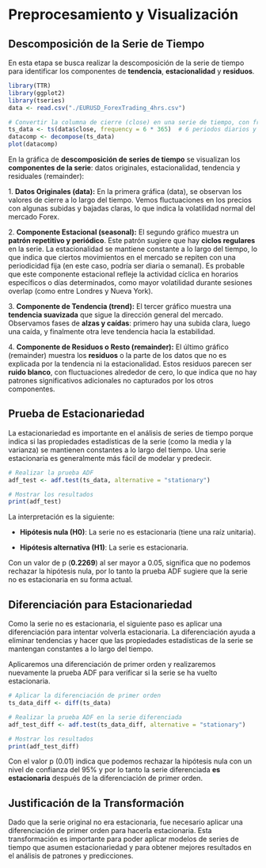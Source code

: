 # Preprocesamiento y Visualización

## Descomposición de la Serie de Tiempo

En esta etapa se busca realizar la descomposición de la serie de tiempo para identificar los componentes de **tendencia**, **estacionalidad** y **residuos**.

```r
library(TTR) 
library(ggplot2)
library(tseries)
data <- read.csv("./EURUSD_ForexTrading_4hrs.csv")
```

```r
# Convertir la columna de cierre (close) en una serie de tiempo, con frecuencia para datos de 4 horas
ts_data <- ts(data$close, frequency = 6 * 365)  # 6 periodos diarios y 365 días en un año
datacomp <- decompose(ts_data)
plot(datacomp)
```

En la gráfica de **descomposición de series de tiempo** se visualizan los **componentes de la serie**: datos originales, estacionalidad, tendencia y residuales (remainder):

1\. **Datos Originales (data):** En la primera gráfica (data), se observan los valores de cierre a lo largo del tiempo. Vemos fluctuaciones en los precios con algunas subidas y bajadas claras, lo que indica la volatilidad normal del mercado Forex.

2\. **Componente Estacional (seasonal):** El segundo gráfico muestra un **patrón repetitivo y periódico**. Este patrón sugiere que hay **ciclos regulares** en la serie. La estacionalidad se mantiene constante a lo largo del tiempo, lo que indica que ciertos movimientos en el mercado se repiten con una periodicidad fija (en este caso, podría ser diaria o semanal). Es probable que este componente estacional refleje la actividad cíclica en horarios específicos o días determinados, como mayor volatilidad durante sesiones overlap (como entre Londres y Nueva York).

3\. **Componente de Tendencia (trend):** El tercer gráfico muestra una **tendencia suavizada** que sigue la dirección general del mercado. Observamos fases de **alzas y caídas**: primero hay una subida clara, luego una caída, y finalmente otra leve tendencia hacia la estabilidad.

4\. **Componente de Residuos o Resto (remainder):** El último gráfico (remainder) muestra los **residuos** o la parte de los datos que no es explicada por la tendencia ni la estacionalidad. Estos residuos parecen ser **ruido blanco**, con fluctuaciones alrededor de cero, lo que indica que no hay patrones significativos adicionales no capturados por los otros componentes.

## Prueba de Estacionariedad

La estacionariedad es importante en el análisis de series de tiempo porque indica si las propiedades estadísticas de la serie (como la media y la varianza) se mantienen constantes a lo largo del tiempo. Una serie estacionaria es generalmente más fácil de modelar y predecir.

```r
# Realizar la prueba ADF
adf_test <- adf.test(ts_data, alternative = "stationary")

# Mostrar los resultados
print(adf_test)
```

La interpretación es la siguiente:

-   **Hipótesis nula (H0)**: La serie no es estacionaria (tiene una raíz unitaria).

-   **Hipótesis alternativa (H1)**: La serie es estacionaria.

Con un valor de p (**0.2269**) al ser mayor a 0.05, significa que no podemos rechazar la hipótesis nula, por lo tanto la prueba ADF sugiere que la serie no es estacionaria en su forma actual.

## Diferenciación para Estacionariedad

Como la serie no es estacionaria, el siguiente paso es aplicar una diferenciación para intentar volverla estacionaria. La diferenciación ayuda a eliminar tendencias y hacer que las propiedades estadísticas de la serie se mantengan constantes a lo largo del tiempo.

Aplicaremos una diferenciación de primer orden y realizaremos nuevamente la prueba ADF para verificar si la serie se ha vuelto estacionaria.

```r
# Aplicar la diferenciación de primer orden
ts_data_diff <- diff(ts_data)

# Realizar la prueba ADF en la serie diferenciada
adf_test_diff <- adf.test(ts_data_diff, alternative = "stationary")

# Mostrar los resultados
print(adf_test_diff)
```

Con el valor p (0.01) indica que podemos rechazar la hipótesis nula con un nivel de confianza del 95% y por lo tanto la serie diferenciada **es estacionaria** después de la diferenciación de primer orden.

## Justificación de la Transformación

Dado que la serie original no era estacionaria, fue necesario aplicar una diferenciación de primer orden para hacerla estacionaria. Esta transformación es importante para poder aplicar modelos de series de tiempo que asumen estacionariedad y para obtener mejores resultados en el análisis de patrones y predicciones.
